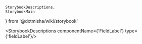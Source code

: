     StorybookDescriptions,
    StorybookMain
} from '@dxtmisha/wiki/storybook'


[//]: # (:documentation-import [!] System label / Системная метка)
[//]: # (:documentation-import [!] System label / Системная метка)

<Meta of={FieldLabel}/>
<StorybookMain
    name={FieldLabelWikiStorybook.getName()}
    description={FieldLabelWikiStorybook.getDescription()}
    story={FieldLabel.FieldLabel}
/>

[//]: # (:documentation-body [!] System label / Системная метка)

<StorybookDescriptions componentName={'FieldLabel'} type={'fieldLabel'}/>

[//]: # (:documentation-body [!] System label / Системная метка)

[//]: # (:documentation-events [!] System label / Системная метка)
[//]: # (:documentation-events [!] System label / Системная метка)

[//]: # (:documentation-expose [!] System label / Системная метка)
[//]: # (:documentation-expose [!] System label / Системная метка)

[//]: # (:documentation-slots [!] System label / Системная метка)
[//]: # (:documentation-slots [!] System label / Системная метка)
